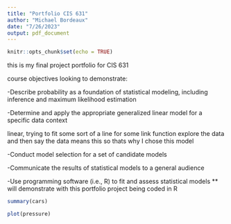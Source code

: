 ```yaml
---
title: "Portfolio CIS 631"
author: "Michael Bordeaux"
date: "7/26/2023"
output: pdf_document
---
```


```r
knitr::opts_chunk$set(echo = TRUE)
```


this is my final project portfolio for CIS 631

course objectives looking to demonstrate:

-Describe probability as a foundation of statistical modeling, including inference and maximum likelihood estimation

-Determine and apply the appropriate generalized linear model for a specific data context

linear, trying to fit some sort of a line for some link function 
explore the data and then say the data means this so thats why I chose this model


-Conduct model selection for a set of candidate models


-Communicate the results of statistical models to a general audience


-Use programming software (i.e., R) to fit and assess statistical models
** will demonstrate with this portfolio project being coded in R


```r
summary(cars)
```



```r
plot(pressure)
```

\
